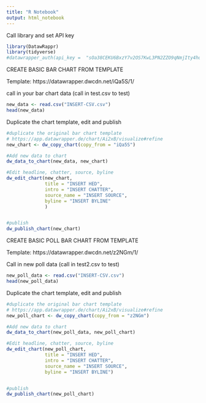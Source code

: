 ```yaml
---
title: "R Notebook"
output: html_notebook
---
```



Call library and set API key
```r
library(DatawRappr)
library(tidyverse)
#datawrapper_auth(api_key =  "sOa38CEKU6BxzY7v2OS7KwL3PN2ZZO9qNmjIty4hqa82LZMJgnW7D90Wx9uHPIqA")

```



######## CREATE BASIC BAR CHART FROM TEMPLATE ############
Template: https://datawrapper.dwcdn.net/iQa5S/1/ 

call in your bar chart data 
(call in test.csv to test)
```r
new_data <- read.csv("INSERT-CSV.csv")
head(new_data)

```


Duplicate the chart template, edit and publish
```r
#duplicate the original bar chart template
# https://app.datawrapper.de/chart/Ai2xB/visualize#refine
new_chart <- dw_copy_chart(copy_from = "iQa5S")

#Add new data to chart
dw_data_to_chart(new_data, new_chart)

#Edit headline, chatter, source, byline
dw_edit_chart(new_chart, 
              title = "INSERT HED", 
              intro = "INSERT CHATTER",
              source_name = "INSERT SOURCE",
              byline = "INSERT BYLINE"
              )


#publish
dw_publish_chart(new_chart)

```



######## CREATE BASIC POLL BAR CHART FROM TEMPLATE ############
Template: https://datawrapper.dwcdn.net/z2NGm/1/

Call in new poll data
(call in test2.csv to test)
```r
new_poll_data <- read.csv("INSERT-CSV.csv")
head(new_poll_data)
```



Duplicate the chart template, edit and publish
```r
#duplicate the original bar chart template
# https://app.datawrapper.de/chart/Ai2xB/visualize#refine
new_poll_chart <- dw_copy_chart(copy_from = "z2NGm")

#Add new data to chart
dw_data_to_chart(new_poll_data, new_poll_chart)

#Edit headline, chatter, source, byline
dw_edit_chart(new_poll_chart, 
              title = "INSERT HED", 
              intro = "INSERT CHATTER",
              source_name = "INSERT SOURCE",
              byline = "INSERT BYLINE")


#publish
dw_publish_chart(new_poll_chart)

```